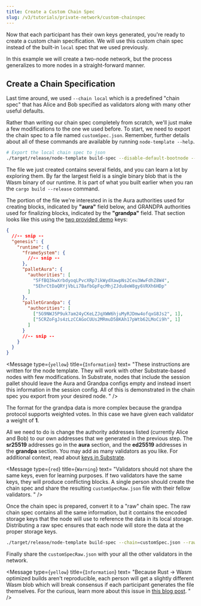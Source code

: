 ```yaml
---
title: Create a Custom Chain Spec
slug: /v3/tutorials/private-network/custom-chainspec
---
```


Now that each participant has their own keys generated, you're ready to create a custom chain
specification. We will use this custom chain spec instead of the built-in `local` spec that we used
previously.

In this example we will create a two-node network, but the process generalizes to more nodes in a
straight-forward manner.

## Create a Chain Specification

Last time around, we used `--chain local` which is a predefined "chain spec" that has Alice and Bob
specified as validators along with many other useful defaults.

Rather than writing our chain spec completely from scratch, we'll just make a few modifications to
the one we used before. To start, we need to export the chain spec to a file named
`customSpec.json`. Remember, further details about all of these commands are available by running
`node-template --help`.

```bash
# Export the local chain spec to json
./target/release/node-template build-spec --disable-default-bootnode --chain local > customSpec.json
```

The file we just created contains several fields, and you can learn a lot by exploring them. By far
the largest field is a single binary blob that is the Wasm binary of our runtime. It is part of what
you built earlier when you ran the `cargo build --release` command.

The portion of the file we're interested in is the Aura authorities used for creating blocks,
indicated by **"aura"** field below, and GRANDPA authorities used for finalizing blocks, indicated
by the **"grandpa"** field. That section looks like this using the [two provided demo](/v3/tutorials/private-network/key-generation#option-3-use-pre-generated-keys) keys:

```json
{
  //-- snip --
  "genesis": {
    "runtime": {
      "frameSystem": {
        //-- snip --
      },
      "palletAura": {
        "authorities": [
          "5FfBQ3kwXrbdyoqLPvcXRp7ikWydXawpNs2Ceu3WwFdhZ8W4",
          "5EhrCtDaQRYjVbLi7BafbGpFqcMhjZJdu8eW8gy6VRXh6HDp"
        ]
      },
      "palletGrandpa": {
        "authorities": [
          ["5G9NWJ5P9uk7am24yCKeLZJqXWW6hjuMyRJDmw4ofqxG8Js2", 1],
          ["5CRZoFgJs4zLzCCAGoCUUs2MRmuD5BKAh17pWtb62LMoCi9h", 1]
        ]
      }
      //-- snip --
    }
  }
}
```

<Message
  type={`yellow`}
  title={`Information`}
  text=
    "These instructions are written for the node template. They will work with other Substrate-based 
    nodes with few modifications. In Substrate, nodes that include the session pallet should leave 
    the Aura and Grandpa configs empty and instead insert this information in the session config. All 
    of this is demonstrated in the chain spec you export from your desired node. 
    "
/>

The format for the grandpa data is more complex because the grandpa protocol supports weighted
votes. In this case we have given each validator a weight of **1**.

All we need to do is change the authority addresses listed (currently Alice and Bob) to our own
addresses that we generated in the previous step. The **sr25519** addresses go in the **aura**
section, and the **ed25519** addresses in the **grandpa** section. You may add as many validators as
you like. For additional context, read about
[keys in Substrate](../../knowledgebase/advanced/cryptography.md#public-key-cryptography).

<Message
  type={`red`}
  title={`Warning`}
  text=
    "Validators should not share the same keys, even for learning purposes. If two validators have the 
    same keys, they will produce conflicting blocks. 
    A single person should create the chain spec and share the resulting 
    `customSpecRaw.json` file with their fellow validators. 
    "
/> 

Once the chain spec is prepared, convert it to a "raw" chain spec. The raw chain spec contains all
the same information, but it contains the encoded storage keys that the node will use to reference
the data in its local storage. Distributing a raw spec ensures that each node will store the data at
the proper storage keys.

```bash
./target/release/node-template build-spec --chain=customSpec.json --raw --disable-default-bootnode > customSpecRaw.json
```

Finally share the `customSpecRaw.json` with your all the other validators in the network.

<Message
  type={`yellow`}
  title={`Information`}
  text=
    "Because Rust -> Wasm optimized builds aren't reproducible, each person will get a slightly
    different Wasm blob which will break consensus if each participant generates the file themselves.
    For the curious, learn more about this issue in 
    [this blog post](https://dev.to/gnunicorn/hunting-down-a-non-determinism-bug-in-our-rust-wasm-build-4fk1).
    "
/>
